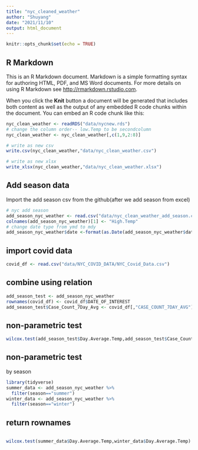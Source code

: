 ```yaml
---
title: "nyc_cleaned_weather"
author: "Shuyang"
date: "2021/11/10"
output: html_document
---
```


```r
knitr::opts_chunk$set(echo = TRUE)
```

## R Markdown

This is an R Markdown document. Markdown is a simple formatting syntax for authoring HTML, PDF, and MS Word documents. For more details on using R Markdown see <http://rmarkdown.rstudio.com>.

When you click the **Knit** button a document will be generated that includes both content as well as the output of any embedded R code chunks within the document. You can embed an R code chunk like this:

```r
nyc_clean_weather <- readRDS("data/nycnew.rds")
# change the column order-- low.Temp to be secondcolumn
nyc_clean_weather <- nyc_clean_weather[,c(1,9,2:8)]
```
```r
# write as new csv
write.csv(nyc_clean_weather,"data/nyc_clean_weather.csv")
```
```r
# write as new xlsx
write_xlsx(nyc_clean_weather,"data/nyc_clean_weather.xlsx")
```

## Add season data

Import the add season csv from the github(after we add season from excel)

```r
# nyc add season
add_season_nyc_weather <- read.csv("data/nyc_clean_weather_add_season.csv")
colnames(add_season_nyc_weather)[1] <- "High.Temp"
# change date type from ymd to mdy
add_season_nyc_weather$date <-format(as.Date(add_season_nyc_weather$date, '%Y/%m/%d'), "%m/%d/%Y")
```
## import covid data
```r
covid_df <- read.csv("data/NYC_COVID_DATA/NYC_Covid_Data.csv")
```

## combine using relation 
```r
add_season_test <- add_season_nyc_weather
rownames(covid_df) <- covid_df$DATE_OF_INTEREST
add_season_test$Case_Count_7Day_Avg <- covid_df[,"CASE_COUNT_7DAY_AVG"]
```
## non-parametric test
```r
wilcox.test(add_season_test$Day.Average.Temp,add_season_test$Case_Count_7Day_Avg)
```



## non-parametric test
by season
```r
library(tidyverse)
summer_data <- add_season_nyc_weather %>%
  filter(season=="summer")
winter_data <- add_season_nyc_weather %>%
  filter(season=="winter")
```


## return rownames
```r

```


```r
wilcox.test(summer_data$Day.Average.Temp,winter_data$Day.Average.Temp)
```

